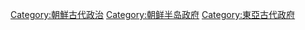 [[Category:朝鮮古代政治|Category:朝鮮古代政治]]
[[Category:朝鲜半岛政府|Category:朝鲜半岛政府]]
[[Category:東亞古代政府|Category:東亞古代政府]]